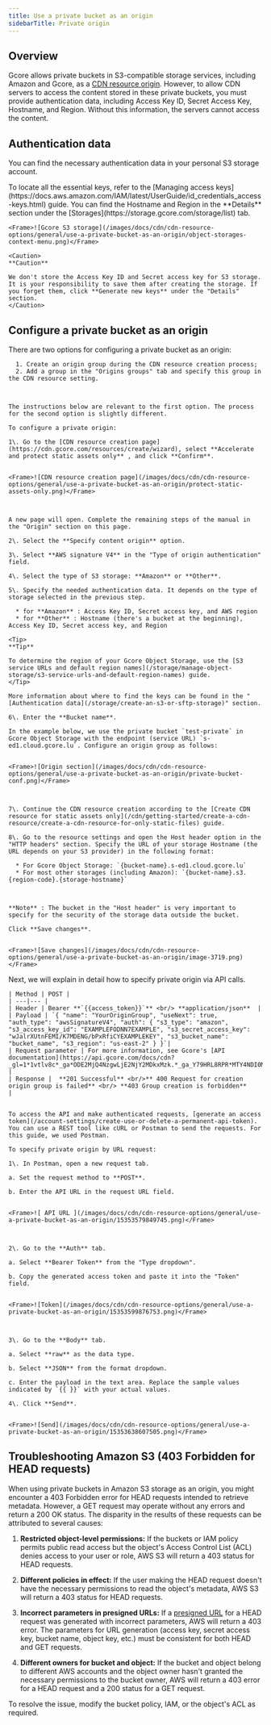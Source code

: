 ---
title: Use a private bucket as an origin
sidebarTitle: Private origin
---


## Overview

Gcore allows private buckets in S3-compatible storage services, including Amazon and Gcore, as a [CDN resource origin](/cdn/getting-started/create-a-cdn-resource/create-a-cdn-resource-for-only-static-files#origin). However, to allow CDN servers to access the content stored in these private buckets, you must provide authentication data, including Access Key ID, Secret Access Key, Hostname, and Region. Without this information, the servers cannot access the content.

## Authentication data

You can find the necessary authentication data in your personal S3 storage account.

<Tabs>
  <Tab title="Amazon AWS">
    To locate all the essential keys, refer to the [Managing access keys](https://docs.aws.amazon.com/IAM/latest/UserGuide/id_credentials_access-keys.html) guide.
  </Tab>
  <Tab title="Gcore">
    You can find the Hostname and Region in the **Details** section under the [Storages](https://storage.gcore.com/storage/list) tab.
    
    <Frame>![Gcore S3 storage](/images/docs/cdn/cdn-resource-options/general/use-a-private-bucket-as-an-origin/object-storages-context-menu.png)</Frame>

    <Caution>
    **Caution**

    We don't store the Access Key ID and Secret access key for S3 storage. It is your responsibility to save them after creating the storage. If you forget them, click **Generate new keys** under the "Details" section.
    </Caution>
  </Tab>
</Tabs>


## Configure a private bucket as an origin

<Tabs>
  <Tab title="Customer Portal">
    There are two options for configuring a private bucket as an origin:

      1. Create an origin group during the CDN resource creation process;
      2. Add a group in the "Origins groups" tab and specify this group in the CDN resource setting.



    The instructions below are relevant to the first option. The process for the second option is slightly different. 

    To configure a private origin: 

    1\. Go to the [CDN resource creation page](https://cdn.gcore.com/resources/create/wizard), select **Accelerate and protect static assets only** , and click **Confirm**.


    <Frame>![CDN resource creation page](/images/docs/cdn/cdn-resource-options/general/use-a-private-bucket-as-an-origin/protect-static-assets-only.png)</Frame>



    A new page will open. Complete the remaining steps of the manual in the "Origin" section on this page.

    2\. Select the **Specify content origin** option.

    3\. Select **AWS signature V4** in the "Type of origin authentication" field.

    4\. Select the type of S3 storage: **Amazon** or **Other**.

    5\. Specify the needed authentication data. It depends on the type of storage selected in the previous step.

      * for **Amazon** : Access Key ID, Secret access key, and AWS region
      * for **Other** : Hostname (there's a bucket at the beginning), Access Key ID, Secret access key, and Region

    <Tip>
    **Tip**

    To determine the region of your Gcore Object Storage, use the [S3 service URLs and default region names](/storage/manage-object-storage/s3-service-urls-and-default-region-names) guide.
    </Tip>

    More information about where to find the keys can be found in the "[Authentication data](/storage/create-an-s3-or-sftp-storage)" section.

    6\. Enter the **Bucket name**.

    In the example below, we use the private bucket `test-private` in Gcore Object Storage with the endpoint (service URL) `s-ed1.cloud.gcore.lu`. Configure an origin group as follows:


    <Frame>![Origin section](/images/docs/cdn/cdn-resource-options/general/use-a-private-bucket-as-an-origin/private-bucket-conf.png)</Frame>



    7\. Continue the CDN resource creation according to the [Create CDN resource for static assets only](/cdn/getting-started/create-a-cdn-resource/create-a-cdn-resource-for-only-static-files) guide.

    8\. Go to the resource settings and open the Host header option in the "HTTP headers" section. Specify the URL of your storage Hostname (the URL depends on your S3 provider) in the following format: 

      * For Gcore Object Storage: `{bucket-name}.s-ed1.cloud.gcore.lu`
      * For most other storages (including Amazon): `{bucket-name}.s3.{region-code}.{storage-hostname}`



    **Note** : The bucket in the "Host header" is very important to specify for the security of the storage data outside the bucket.

    Click **Save changes**.


    <Frame>![Save changes](/images/docs/cdn/cdn-resource-options/general/use-a-private-bucket-as-an-origin/image-3719.png)</Frame>
  </Tab>
  <Tab title="API">
    Next, we will explain in detail how to specify private origin via API calls. 


    | Method | POST |
    | ---|--- |
    | Header | Bearer **`{{access_token}}`** <br/> **application/json**  |
    | Payload | `{ "name": "YourOriginGroup", "useNext": true, "auth_type": "awsSignatureV4", "auth": { "s3_type": "amazon", "s3_access_key_id": "EXAMPLEFODNN7EXAMPLE", "s3_secret_access_key": "wJalrXUtnFEMI/K7MDENG/bPxRfiCYEXAMPLEKEY", "s3_bucket_name": "bucket_name", "s3_region": "us-east-2" } }`|
    | Request parameter | For more information, see Gcore's [API documentation](https://api.gcore.com/docs/cdn?_gl=1*1vtlv8c*_ga*ODE2MjQ4NzgwLjE2NjY2MDkxMzk.*_ga_Y79HRL8RPR*MTY4NDI0MDAyMC43MjYuMS4xNjg0MjQzNDMyLjYwLjAuMA..#tag/Origins/operation/create_origin_group)  |
    | Response |  **201 Successful** <br/>** 400 Request for creation origin group is failed** <br/> **403 Group creation is forbidden**    |
      
      
    To access the API and make authenticated requests, [generate an access token](/account-settings/create-use-or-delete-a-permanent-api-token). You can use a REST tool like cURL or Postman to send the requests. For this guide, we used Postman.

    To specify private origin by URL request:

    1\. In Postman, open a new request tab.

    a. Set the request method to **POST**.

    b. Enter the API URL in the request URL field.


    <Frame>![ API URL ](/images/docs/cdn/cdn-resource-options/general/use-a-private-bucket-as-an-origin/15353579849745.png)</Frame>



    2\. Go to the **Auth** tab.

    a. Select **Bearer Token** from the "Type dropdown".

    b. Copy the generated access token and paste it into the "Token" field.


    <Frame>![Token](/images/docs/cdn/cdn-resource-options/general/use-a-private-bucket-as-an-origin/15353599876753.png)</Frame>



    3\. Go to the **Body** tab.

    a. Select **raw** as the data type.

    b. Select **JSON** from the format dropdown.

    c. Enter the payload in the text area. Replace the sample values indicated by `{{ }}` with your actual values.

    4\. Click **Send**.


    <Frame>![Send](/images/docs/cdn/cdn-resource-options/general/use-a-private-bucket-as-an-origin/15353638607505.png)</Frame>
  </Tab>
</Tabs>


## Troubleshooting Amazon S3 (403 Forbidden for HEAD requests)

When using private buckets in Amazon S3 storage as an origin, you might encounter a 403 Forbidden error for HEAD requests intended to retrieve metadata. However, a GET request may operate without any errors and return a 200 OK status. The disparity in the results of these requests can be attributed to several causes:

  1. **Restricted object-level permissions:** If the buckets or IAM policy permits public read access but the object's Access Control List (ACL) denies access to your user or role, AWS S3 will return a 403 status for HEAD requests.

  2. **Different policies in effect:** If the user making the HEAD request doesn't have the necessary permissions to read the object's metadata, AWS S3 will return a 403 status for HEAD requests.

  3. **Incorrect parameters in presigned URLs:** If a [presigned URL](/storage/manage-object-storage/configure-aws-sli-s3cmd-and-aws-javascript-sdk/generate-temporary-links-to-files-with-aws-cli-and-s3cmd) for a HEAD request was generated with incorrect parameters, AWS will return a 403 error. The parameters for URL generation (access key, secret access key, bucket name, object key, etc.) must be consistent for both HEAD and GET requests.

  4. **Different owners for bucket and object:** If the bucket and object belong to different AWS accounts and the object owner hasn't granted the necessary permissions to the bucket owner, AWS will return a 403 error for a HEAD request and a 200 status for a GET request.


To resolve the issue, modify the bucket policy, IAM, or the object's ACL as required.